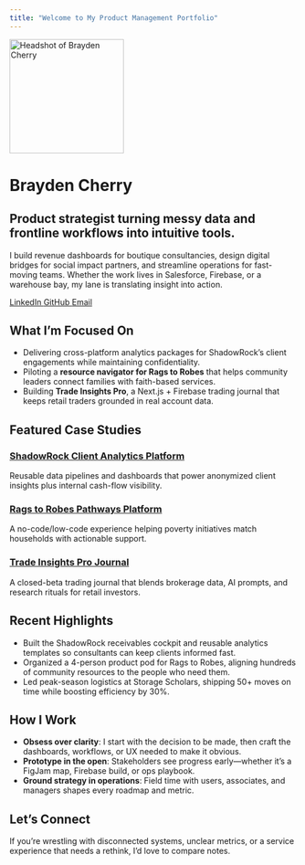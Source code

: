 ```yaml
---
title: "Welcome to My Product Management Portfolio"
---
```


::: {.hero-banner .text-center}

<img src="images/profile.jpeg" alt="Headshot of Brayden Cherry" class="rounded-circle mb-3" width="200">

<h1>Brayden Cherry</h1>
<h2>Product strategist turning messy data and frontline workflows into intuitive tools.</h2>

<p>I build revenue dashboards for boutique consultancies, design digital bridges for social impact partners, and streamline operations for fast-moving teams. Whether the work lives in Salesforce, Firebase, or a warehouse bay, my lane is translating insight into action.</p>

<a href="https://linkedin.com/in/braydencherry" class="btn btn-outline-primary btn-sm" target="_blank">
  <i class="fab fa-linkedin"></i> LinkedIn
</a>
<a href="https://github.com/cherryb16" class="btn btn-outline-primary btn-sm" target="_blank">
  <i class="fab fa-github"></i> GitHub
</a>
<a href="mailto:braydenmcherry@gmail.com" class="btn btn-outline-primary btn-sm" target="_blank">
  <i class="fa-solid fa-envelope"></i> Email
</a>

:::

## What I'm Focused On

- Delivering cross-platform analytics packages for ShadowRock's client engagements while maintaining confidentiality.
- Piloting a <strong>resource navigator for Rags to Robes</strong> that helps community leaders connect families with faith-based services.
- Building <strong>Trade Insights Pro</strong>, a Next.js + Firebase trading journal that keeps retail traders grounded in real account data.

## Featured Case Studies

::: {.grid}

::: {.g-col-12 .g-col-md-4 .card}

### [ShadowRock Client Analytics Platform](projects/project-1.qmd)
Reusable data pipelines and dashboards that power anonymized client insights plus internal cash-flow visibility.

:::

::: {.g-col-12 .g-col-md-4 .card}

### [Rags to Robes Pathways Platform](projects/project-2.qmd)
A no-code/low-code experience helping poverty initiatives match households with actionable support.

:::

::: {.g-col-12 .g-col-md-4 .card}

### [Trade Insights Pro Journal](projects/project-6.qmd)
A closed-beta trading journal that blends brokerage data, AI prompts, and research rituals for retail investors.

:::

:::

## Recent Highlights

- Built the ShadowRock receivables cockpit and reusable analytics templates so consultants can keep clients informed fast.
- Organized a 4-person product pod for Rags to Robes, aligning hundreds of community resources to the people who need them.
- Led peak-season logistics at Storage Scholars, shipping 50+ moves on time while boosting efficiency by 30%.

## How I Work

- **Obsess over clarity**: I start with the decision to be made, then craft the dashboards, workflows, or UX needed to make it obvious.
- **Prototype in the open**: Stakeholders see progress early—whether it's a FigJam map, Firebase build, or ops playbook.
- **Ground strategy in operations**: Field time with users, associates, and managers shapes every roadmap and metric.

## Let's Connect

If you're wrestling with disconnected systems, unclear metrics, or a service experience that needs a rethink, I'd love to compare notes.
